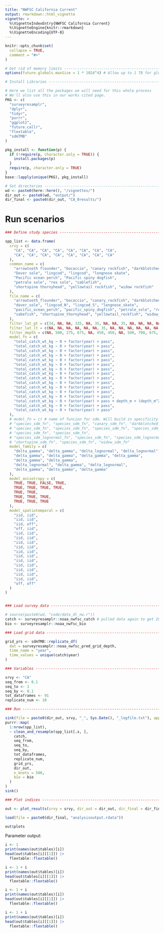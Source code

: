```yaml
---
title: "NWFSC California Current"
output: rmarkdown::html_vignette
vignette: >
  %\VignetteIndexEntry{NWFSC California Current}
  %\VignetteEngine{knitr::rmarkdown}
  %\VignetteEncoding{UTF-8}
---
```


```r
knitr::opts_chunk$set(
  collapse = TRUE,
  comment = "#>"
)
```

```r
# Get rid of memory limits -----------------------------------------------------
options(future.globals.maxSize = 1 * 1024^4) # Allow up to 1 TB for globals

# Install Libraries ------------------------------------------------------------

# Here we list all the packages we will need for this whole process
# We'll also use this in our works cited page.
PKG <- c(
  "surveyresamplr",
  "dplyr",
  "tidyr",
  "purrr",
  "ggplot2",
  "future.callr",
  "flextable", 
  "sdmTMB"
)

pkg_install <- function(p) {
  if (!require(p, character.only = TRUE)) {
    install.packages(p)
  }
  require(p, character.only = TRUE)
}
base::lapply(unique(PKG), pkg_install)

# Set directories --------------------------------------------------------------
wd <- paste0(here::here(), "/vignettes/")
dir_out <- paste0(wd, "output/")
dir_final <- paste0(dir_out, "CA_0results/")
```

# Run scenarios

```r

### Define study species -------------------------------------------------------

spp_list <- data.frame(
  srvy = c(
    "CA", "CA", "CA", "CA", "CA", "CA", "CA", "CA",
    "CA", "CA", "CA", "CA", "CA", "CA", "CA", "CA"
  ),
  common_name = c(
    "arrowtooth flounder", "bocaccio", "canary rockfish", "darkblotched rockfish",
    "Dover sole", "lingcod", "lingcod", "longnose skate",
    "Pacific ocean perch", "Pacific spiny dogfish",
    "petrale sole", "rex sole", "sablefish",
    "shortspine thornyhead", "yellowtail rockfish", "widow rockfish"
  ),
  file_name = c(
    "arrowtooth_flounder", "bocaccio", "canary_rockfish", "darkblotched_rockfish",
    "dover_sole", "lingcod_N", "lingcod_S", "longnose_skate",
    "pacific_ocean_perch", "pacific_spiny_dogfish", "petrale_sole", "rex_sole",
    "sabefish", "shortspine_thornyhead", "yellowtail_rockfish", "widow_rockfish"
  ),
  filter_lat_gt = c(34, NA, NA, 335, NA, 35, NA, NA, 35, NA, NA, NA, NA, NA, 35.5, 33.5),
  filter_lat_lt = c(NA, NA, NA, NA, NA, NA, 35, NA, NA, NA, NA, NA, NA, NA, NA, NA),
  filter_depth = c(NA, 500, 275, 675, NA, 450, 450, NA, 500, 700, 675, 700, NA, NA, 425, 675),
  model_fn = c(
    "total_catch_wt_kg ~ 0 + factor(year) + pass",
    "total_catch_wt_kg ~ 0 + factor(year) + pass",
    "total_catch_wt_kg ~ 0 + factor(year) + pass",
    "total_catch_wt_kg ~ 0 + factor(year) + pass",
    "total_catch_wt_kg ~ 0 + factor(year) + pass",
    "total_catch_wt_kg ~ 0 + factor(year) + pass",
    "total_catch_wt_kg ~ 0 + factor(year) + pass",
    "total_catch_wt_kg ~ 0 + factor(year) + pass",
    "total_catch_wt_kg ~ 0 + factor(year) + pass",
    "total_catch_wt_kg ~ 0 + factor(year) + pass",
    "total_catch_wt_kg ~ 0 + factor(year) + pass",
    "total_catch_wt_kg ~ 0 + factor(year) + pass",
    "total_catch_wt_kg ~ 0 + factor(year) + pass",
    "total_catch_wt_kg ~ 0 + factor(year) + pass + depth_m + (depth_m^2)",
    "total_catch_wt_kg ~ 0 + factor(year) + pass",
    "total_catch_wt_kg ~ 0 + factor(year) + pass"
  ),
  # model_fn = c( # name of funcion for sdm. Will build in specificity for this later
  # "species_sdm_fn", "species_sdm_fn", "canary_sdm_fn", "darkblotched_sdm_fn",
  # "species_sdm_fn", "species_sdm_fn", "species_sdm_fn", "species_sdm_fn",
  # "species_sdm_fn", "species_sdm_fn",
  # "species_sdm_lognormal_fn", "species_sdm_fn", "species_sdm_lognormal_fn"),
  # "shortspine_sdm_fn", "species_sdm_fn", "widow_sdm_fn"
  model_family = c(
    "delta_gamma", "delta_gamma", "delta_lognormal", "delta_lognormal",
    "delta_gamma", "delta_gamma", "delta_gamma", "delta_gamma",
    "delta_gamma", "delta_gamma",
    "delta_lognormal", "delta_gamma", "delta_lognormal",
    "delta_gamma", "delta_gamma", "delta_gamma"
  ),
  model_anisotropy = c(
    TRUE, TRUE, FALSE, TRUE,
    TRUE, TRUE, TRUE, TRUE,
    TRUE, TRUE,
    TRUE, TRUE, TRUE,
    TRUE, TRUE, TRUE
  ),
  model_spatiotemporal = c(
    "iid, iid",
    "iid, iid",
    "iid, off",
    "off, iid",
    "iid, iid",
    "iid, iid",
    "iid, iid",
    "iid, iid",
    "iid, iid",
    "iid, iid",
    "iid, iid",
    "iid, iid",
    "iid, iid",
    "iid, iid",
    "iid, iid",
    "off, off"
  )
)


### Load survey data -----------------------------------------------------------

# source(paste0(wd, "code/data_dl_nw.r"))
catch <- surveyresamplr::noaa_nwfsc_catch # pulled data again to get 2024
bio <- surveyresamplr::noaa_nwfsc_bio

### Load grid data -------------------------------------------------------------

grid_yrs <- sdmTMB::replicate_df(
  dat = surveyresamplr::noaa_nwfsc_pred_grid_depth,
  time_name = "year",
  time_values = unique(catch$year)
)

### Variables ------------------------------------------------------------------

srvy <- "CA"
seq_from <- 0.1
seq_to <- 1
seq_by <- 0.1
tot_dataframes <- 91
replicate_num <- 10

### Run ------------------------------------------------------------------------

sink(file = paste0(dir_out, srvy, "_", Sys.Date(), "_logfile.txt"), append = FALSE, split = TRUE) # for screen and log
purrr::map(
  1:nrow(spp_list),
  ~ clean_and_resample(spp_list[.x, ],
    catch,
    seq_from,
    seq_to,
    seq_by,
    tot_dataframes,
    replicate_num,
    grid_yrs,
    dir_out,
    n_knots = 500,
    bio = bio
  )
)
sink()

### Plot indices ---------------------------------------------------------------

out <- plot_results(srvy = srvy, dir_out = dir_out, dir_final = dir_final)
```

```r
load(file = paste0(dir_final, "analysisoutput.rdata"))
```

```r
out$plots
```

Parameter output: 

```r
i <- 1
print(names(out$tables)[i])
head(out$tables[i][[1]]) |>
  flextable::flextable()
```


```r
i <- 1 + i
print(names(out$tables)[i])
head(out$tables[i][[1]]) |>
  flextable::flextable()
```


```r
i <- 1 + i
print(names(out$tables)[i])
head(out$tables[i][[1]]) |>
  flextable::flextable()
```


```r
i <- 1 + i
print(names(out$tables)[i])
head(out$tables[i][[1]]) |>
  flextable::flextable()
```
